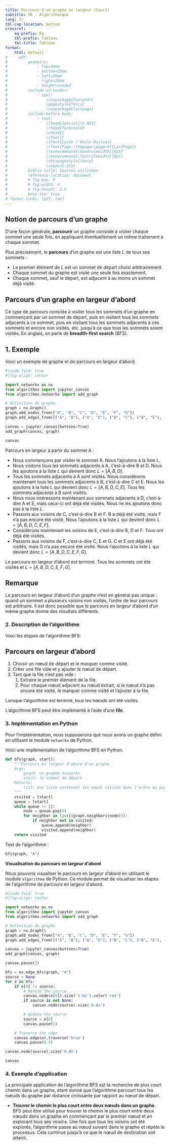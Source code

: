 ```yaml
---
title: Parcours d'un graphe en largeur (Cours)
subtitle: S6 - Algorithmique
lang: fr
tbl-cap-location: bottom
crossref: 
    eq-prefix: Éq.
    tbl-prefix: Tableau
    tbl-title: Tableau
format:
    html: default
#     pdf: 
#         geometry:
#             - top=20mm
#             - bottom=20mm
#             - left=20mm
#             - right=20mm
#             - heightrounded
#         include-in-header:
#             - text:
#                 \usepackage{fancyhdr}
#                 \pagestyle{fancy}
#                 \usepackage{lastpage}
#         include-before-body:
#             - text:
#                 \lhead{Spécialité NSI} 
#                 \rhead{Terminale}
#                 \chead{} 
#                 \cfoot{}
#                 \lfoot{Lycée \'Emile Duclaux}
#                 \rfoot{Page \thepage/\pageref{LastPage}}
#                 \renewcommand{\headrulewidth}{0pt}
#                 \renewcommand{\footrulewidth}{0pt}
#                 \thispagestyle{fancy}
#                 \vspace{-2cm}
#         biblio-title: Sources utilisées
#         reference-location: document
#         # fig-pos: h
#         # fig-width: 4
#         # fig-height: 2.5
#         keep-tex: true
# format-links: [pdf, tex]
---
```


::: {.callout-important}
## Notion de parcours d'un graphe

D'une façon générale, **parcourir** un graphe consiste à visiter chaque sommet une seule fois, en appliquant éventuellement un même traitement à chaque sommet.

Plus précisément, le **parcours** d'un graphe est une liste $L$ de tous ses sommets :

* Le premier élément de $L$ est un sommet de départ choisi arbitrairement.
* Chaque sommet du graphe est visité une seule fois exactement.
* Chaque sommet, sauf le départ, est adjacent à au moins un sommet déjà visité.
:::

## Parcours d'un graphe en largeur d'abord

Ce type de parcours consiste à visiter tous les sommets d'un graphe en commençant par un sommet de départ, puis en visitant tous les sommets adjacents à ce sommet, puis en visitant tous les sommets adjacents à ces sommets et encore non visités, etc. jusqu'à ce que tous les sommets soient visités. En anglais, on parle de **breadth-first search** (BFS).

## 1. Exemple

Voici un exemple de graphe et de parcours en largeur d'abord.

```python
#|code-fold: true
#|fig-align: center

import networkx as nx
from algorithmx import jupyter_canvas
from algorithmx.networkx import add_graph

# Définition du graphe
graph = nx.Graph()
graph.add_nodes_from(["A", "B", "C", "D", "E", "F", "G"])
graph.add_edges_from([("A", "B"), ("A", "D"), ("B", "C"), ("B", "E"), ("C", "F"), ("D", "E"), ("E", "F"), ("F", "G")])

canvas = jupyter_canvas(buttons=True)
add_graph(canvas, graph)

canvas
```

Parcours en largeur à partir du sommet A : 

* Nous commençons par visiter le sommet A. Nous l'ajoutons à la liste $L$.
* Nous visitons tous les sommets adjacents à A, c'est-à-dire B et D. Nous les ajoutons à la liste $L$ qui devient donc $L = [A, B, D]$.
* Tous les sommets adjacents à A sont visités. Nous considérons maintenant tous les sommets adjacents à B, c'est-à-dire C et E. Nous les ajoutons à la liste $L$ qui devient donc $L = [A, B, D, C, E]$. Tous les sommets adjacents à B sont visités.
* Nous nous intéressons maintenant aux sommets adjacents à D, c'est-à-dire A et E, mais ceux-ci ont déjà été visités. Nous ne les ajoutons donc pas à la liste $L$.
* Passons aux voisins de C, c'est-à-dire B et F. B a déjà été visité, mais F n'a pas encore été visité. Nous l'ajoutons à la liste $L$ qui devient donc $L = [A, B, D, C, E, F]$.
* Considérons maintenant les voisins de E, c'est-à-dire B, D et F. Tous ont déjà été visités.
* Passons aux voisins de F, c'est-à-dire C, E et G. C et E ont déjà été visités, mais G n'a pas encore été visité. Nous l'ajoutons à la liste $L$ qui devient donc $L = [A, B, D, C, E, F, G]$.

Le parcours en largeur d'abord est terminé. Tous les sommets ont été visités et $L=[A, B, D, C, E, F, G]$.

::: {.callout-note}
## Remarque

Le parcours en largeur d'abord d'un graphe n'est en général pas unique : quand un sommet a plusieurs voisins non visités, l'ordre de leur parcours est arbitraire. Il est donc possible que le parcours en largeur d'abord d'un même graphe donne des résultats différents.
:::

### 2. Description de l'algorithme

Voici les étapes de l'algorithme BFS:

::: {.callout-important}
## Parcours en largeur d'abord

1. Choisir un nœud de départ et le marquer comme visité.
2. Créer une file vide et y ajouter le nœud de départ.
3. Tant que la file n'est pas vide :
    1. Extraire le premier élément de la file.
    2. Pour chaque nœud adjacent au nœud extrait, si le nœud n'a pas encore été visité, le marquer comme visité et l'ajouter à la file.

Lorsque l'algorithme est terminé, tous les nœuds ont été visités.
:::

L'algorithme BFS peut être implémenté à l'aide d'une **file**.

### 3. Implémentation en Python

Pour l'implémentation, nous supposerons que nous avons un graphe défini en utilisant le module `networkx` de Python.

Voici une implémentation de l'algorithme BFS en Python.

```python
def bfs(graph, start):
    """Parcours en largeur d'abord d'un graphe
    Args:
        graph: un graphe networkx
        start: le sommet de départ
    Returns:
        list: Une liste contenant les nœuds visités dans l'ordre du parcours.
    """
    visited = [start]
    queue = [start]
    while queue != []:
        node = queue.pop(0)
        for neighbor in list((graph.neighbors(node))):
            if neighbor not in visited:
                queue.append(neighbor)
                visited.append(neighbor)            
    return visited
```

Test de l'algorithme :

```python
bfs(graph, "A")
```

**Visualisation du parcours en largeur d'abord**

Nous pouvons visualiser le parcours en largeur d'abord en utilisant le module `algorithmx` de Python. Ce module permet de visualiser les étapes de l'algorithme de parcours en largeur d'abord.

```python
#|code-fold: true
#|fig-align: center

import networkx as nx
from algorithmx import jupyter_canvas
from algorithmx.networkx import add_graph

# Définition du graphe
graph = nx.Graph()
graph.add_nodes_from(["A", "B", "C", "D", "E", "F", "G"])
graph.add_edges_from([("A", "B"), ("A", "D"), ("B", "C"), ("B", "E"), ("C", "F"), ("D", "E"), ("E", "F"), ("F", "G")])

canvas = jupyter_canvas(buttons=True)
add_graph(canvas, graph)

canvas.pause(2)

bfs = nx.edge_bfs(graph, "A")
source = None
for e in bfs:
    if e[0] != source:
        # Resize the source
        canvas.node(e[0]).size('1.6x').color('red')
        if source is not None:
            canvas.node(source).size('0.8x')

        # Update the source
        source = e[0]
        canvas.pause(1)

    # Traverse the edge
    canvas.edge(e).traverse('blue')
    canvas.pause(0.5)

canvas.node(source).size('0.8x')

canvas
```

### 4. Exemple d'application

La principale application de l'algorithme BFS est la recherche de plus court chemin dans un graphe, étant donné que l'algorithme parcourt tous les nœuds du graphe par distance croissante par rapport au nœud de départ.

* **Trouver le chemin le plus court entre deux nœuds dans un graphe**. BFS peut être utilisé pour trouver le chemin le plus court entre deux nœuds dans un graphe en commençant par le premier nœud et en explorant tous ses voisins. Une fois que tous les voisins ont été explorés, l’algorithme passe au nœud suivant dans le graphe et répète le processus. Cela continue jusqu’à ce que le nœud de destination soit atteint.

